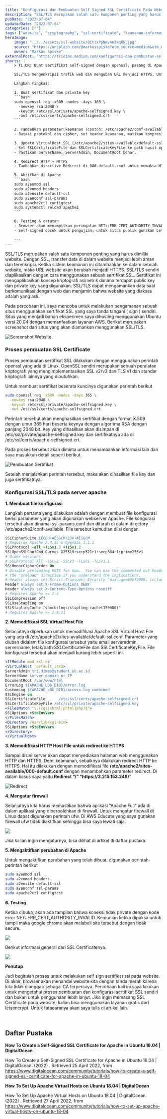 ```yaml
---
title: "Konfigurasi dan Pembuatan Self Signed SSL Certificate Pada Website"
description: "SSL/TLS merupakan salah satu komponen penting yang harus dimiliki website. Dengan SSL, transfer data di dalam website menjadi lebih aman dan terenkripsi. Ketika sistem keamanan ini ditambahkan ke dalam sebuah website, maka URL website akan berubah menjadi HTTPS."
pubDate: "2022-07-04"
updatedDate: "2022-07-04"
categories: [""]
tags: ["website", "cryptography", "ssl-certificate", "keamanan-informasi"]
heroImage:
    image: "../../assets/ssl-website/0IttxPpNmv4n2kqKk.jpg"
    source: "https://unsplash.com/@markusspiske?utm_source=medium&utm_medium=referral"
    owner: "Markus Spiske"
externalPost: "https://tridims.medium.com/konfigurasi-dan-pembuatan-self-signed-ssl-certificate-pada-website-ssl-website"
shorts: |
    > TL;DR: Buat sertifikat self-signed dengan openssl, pasang di Apache (konfigurasi ssl-params dan default-ssl), redirect HTTP→HTTPS, aktifkan modul SSL/header, lalu test — browser akan menampilkan peringatan karena sertifikat tidak diterbitkan CA terpercaya. Untuk produksi, gunakan Let's Encrypt.

    SSL/TLS mengenkripsi trafik web dan mengubah URL menjadi HTTPS. Untuk eksperimen atau pengujian lokal/VM, Anda bisa membuat sertifikat yang ditandatangani sendiri (self-signed) dan mengonfigurasikan Apache agar melayani situs via HTTPS.

    Langkah ringkas:

    1. Buat sertifikat dan private key
    ```bash
    sudo openssl req -x509 -nodes -days 365 \
      -newkey rsa:2048 \
      -keyout /etc/ssl/private/apache-selfsigned.key \
      -out /etc/ssl/certs/apache-selfsigned.crt
    ```

    2. Tambahkan parameter keamanan (contoh: /etc/apache2/conf-available/ssl-params.conf)
    - Batasi protokol dan cipher, set header keamanan, matikan kompresi SSL, aktifkan stapling.

    3. Update VirtualHost SSL (/etc/apache2/sites-available/default-ssl.conf)
    - Set SSLCertificateFile dan SSLCertificateKeyFile ke path hasil openssl.
    - Pastikan ServerName, ServerAdmin, DocumentRoot benar.

    4. Redirect HTTP → HTTPS
    - Tambahkan directive Redirect di 000-default.conf untuk memaksa HTTPS.

    5. Aktifkan di Apache
    ```bash
    sudo a2enmod ssl
    sudo a2enmod headers
    sudo a2ensite default-ssl
    sudo a2enconf ssl-params
    sudo apache2ctl configtest
    sudo systemctl reload apache2
    ```

    6. Testing & catatan
    - Browser akan menampilkan peringatan NET::ERR_CERT_AUTHORITY_INVALID karena sertifikat tidak dikeluarkan CA publik.
    - Self-signed cocok untuk pengujian; untuk situs publik gunakan Let's Encrypt atau CA terpercaya.

    ---
---
```


SSL/TLS merupakan salah satu komponen penting yang harus dimiliki website\. Dengan SSL, transfer data di dalam website menjadi lebih aman dan terenkripsi\. Ketika sistem keamanan ini ditambahkan ke dalam sebuah website, maka URL website akan berubah menjadi HTTPS\. SSL/TLS sendiri diaplikasikan dengan cara menggunakan sebuah sertifikat SSL\. Sertifikat ini mengaplikasikan konsep kriptografi asimetrik dimana terdapat public key dan private key yang digunakan\. SSL/TLS dapat mengamankan data saat berkomunikasi dengan web dan menjamin bahwa website yang diakses adalah yang asli\.

Pada percobaan ini, saya mencoba untuk melakukan pengamanan sebuah situs menggunakan sertifikat SSL yang saya tanda tangani \( _sign_ \) sendiri\. Situs yang menjadi bahan eksperimen saya dihosting menggunakan Ubuntu versi 20\.04 dengan memanfaatkan layanan AWS\. Berikut merupakan screenshot dari situs yang akan diamankan menggunakan SSL/TLS\.

![Screenshot Website.](../../assets/ssl-website/0D24to4xa1WrXifq.png)

### Proses pembuatan SSL Certificate

Proses pembuatan sertifikat SSL dilakukan dengan menggunakan perintah openssl yang ada di Linux\. OpenSSL sendiri merupakan sebuah peralatan kriptografi yang mengimplementasikan SSL v2/v3 dan TLS v1 dan standar kriptografi lainnya yang dibutuhkan\.

Untuk membuat sertifikat beserata kuncinya digunakan perintah berikut

```bash
sudo openssl req -x509 -nodes -days 365 \
  -newkey rsa:2048 \
  -keyout /etc/ssl/private/apache-selfsigned.key \
  -out /etc/ssl/certs/apache-selfsigned.crt
```

Perintah tersebut akan menghasilkan sertifikat dengan format X\.509 dengan umur 365 hari beserta keynya dengan algoritma RSA dengan panjang 2048 bit\. Key yang dihasilkan akan disimpan di /etc/ssl/private/apache\-selfsigned\.key dan sertifikatnya ada di /etc/ssl/certs/apache\-selfsigned\.crt\.

Pada proses tersebut akan diminta untuk menambahkan informasi lain dan saya masukkan detail seperti berikut\.

![Pembuatan Sertifikat](../../assets/ssl-website/0Yfql4p3u1EeAxZl2.png)

Setelah menjalankan perintah tersebut, maka akan dihasilkan file key dan juga sertifikatnya\.

### Konfigurasi SSL/TLS pada server apache

**1\. Membuat file konfigurasi**

Langkah pertama yang dilakukan adalah dengan membuat file konfigurasi berisi parameter yang akan digunakan webserver Apache\. File kongurasi tersebut akan dinamai ssl\-params\.conf dan ditaruh di dalam directory /etc/apache2/conf\-available\. File tersebut kemudian diisi dengan\.

```apache
SSLCipherSuite EECDH+AESGCM:EDH+AESGCM
# Requires Apache 2.4.36 & OpenSSL 1.1.1
SSLProtocol -all +TLSv1.3 +TLSv1.2
SSLOpenSSLConfCmd Curves X25519:secp521r1:secp384r1:prime256v1
# Older versions
# SSLProtocol All -SSLv2 -SSLv3 -TLSv1 -TLSv1.1
SSLHonorCipherOrder On
# Disable preloading HSTS for now.  You can use the commented out header line that includes
# the "preload" directive if you understand the implications.
# Header always set Strict-Transport-Security "max-age=63072000; includeSubDomains; preload"
Header always set X-Frame-Options DENY
Header always set X-Content-Type-Options nosniff
# Requires Apache >= 2.4
SSLCompression off
SSLUseStapling on
SSLStaplingCache "shmcb:logs/stapling-cache(150000)"
# Requires Apache >= 2.4.11
```

**2\. Memodifikasi SSL Virtual Host File**

Selanjutnya diperlukan untuk memodifikasi Apache SSL Virtual Host File yang ada di /etc/apache2/sites\-available/default\-ssl\.conf\. Parameter yang diubah didalam file konfigurasi tersebut yaitu email serveradmin, servername, letak/path SSLCertificateFile dan SSLCertificateKeyFile\. File konfigurasi tersebut akan menjadi kurang lebih seperti ini\.

```apache
<IfModule mod_ssl.c>
<VirtualHost _default_:443>
ServerAdmin tri.dimas@student.ub.ac.id
ServerName server_domain_or_IP
DocumentRoot /var/www/html
ErrorLog ${APACHE_LOG_DIR}/error.log
CustomLog ${APACHE_LOG_DIR}/access.log combined
SSLEngine on
SSLCertificateFile      /etc/ssl/certs/apache-selfsigned.crt
SSLCertificateKeyFile /etc/ssl/private/apache-selfsigned.key
<FilesMatch "\.(cgi|shtml|phtml|php)$">
SSLOptions +StdEnvVars
</FilesMatch>
<Directory /usr/lib/cgi-bin>
SSLOptions +StdEnvVars
</Directory>
</VirtualHost>
```

**3\. Memodifikasi HTTP Host File untuk redirect ke HTTPS**

Sampai disini server akan dapat menyediakan halaman web menggunakan HTTP dan HTTPS\. Demi keamanan, sebaiknya dilakukan redirect HTTP ke HTTPS\. Hal itu dilakukan dengan memodifikasi file **/etc/apache2/sites\-available/000\-default\.conf** dengan menambahkan parameter redirect\. Di dalam kasus saya yaitu **Redirect “/” “https://3\.215\.153\.249/"**

![Redirect](../../assets/ssl-website/0cSEMVQja06iReyt.png)

**4\. Mengatur firewall**

Selanjutnya kita harus memastikan bahwa aplikasi “Apache Full” ada di dalam aplikasi yang diberpolehkan di firewall\. Untuk mengatur firewall di Linux dapat digunakan perintah ufw\. Di AWS Educate yang saya gunakan firewall ufw tidak diaktifkan sehingga bisa saya lewati saja\.

![](../../assets/ssl-website/0wo3vkKClL0xVfpAS.png)

Jika kalian ingin mengaturnya, bisa dilihat di artikel di daftar pustaka\.

**5\. Mengaktifkan perubahan di Apache**

Untuk mengaktifkan perubahan yang telah dibuat, digunakan perintah\-perintah berikut

```bash
sudo a2enmod ssl
sudo a2enmod headers
sudo a2ensite default-ssl
sudo a2enconf ssl-params
sudo apache2ctl configtest
```

**6\. Testing**

Ketika dibuka, akan ada tampilan bahwa koneksi tidak private dengan kode error NET::ERR_CERT_AUTHORITY_INVALID\. Kemudian ketika dipaksa untuk tampil maka google chrome akan melabeli site tersebut dengan tidak secure\.

![](../../assets/ssl-website/0frHR0gAy6gwznMKo.png)

Berikut informasi general dari SSL Certificatenya\.

![](../../assets/ssl-website/0HBuGM15C0Rodpuk.png)

**Penutup**

Jadi begitulah proses untuk melakukan self sign sertifikat ssl pada website\. Di akhir, browser akan menandai website kita dengan tanda merah karena kita tidak dianggap sebagai CA terpercaya\. Percobaan kali ini saya lakukan untuk mengetahui proses pembuatan dan konfigurasi sertifikat SSL sendiri dan bukan untuk penggunaan lebih lanjut\. Jika ingin memasang SSL Certificate pada website, kalian bisa menggunakan layanan gratis dari letsencrypt\. Untuk tatacaranya akan saya tulis di artikel lain\.

<br />

## Daftar Pustaka

**How To Create a Self\-Signed SSL Certificate for Apache in Ubuntu 18\.04 \| DigitalOcean**

How To Create a Self\-Signed SSL Certificate for Apache in Ubuntu 18\.04 \| DigitalOcean\. \(2022\) \. Retrieved 25 April 2022, from [https://www\.digitalocean\.com/community/tutorials/how\-to\-create\-a\-self\-signed\-ssl\-certificate\-for\-apache\-in\-ubuntu\-18\-04](https://www.digitalocean.com/community/tutorials/how-to-create-a-self-signed-ssl-certificate-for-apache-in-ubuntu-18-04)

**How To Set Up Apache Virtual Hosts on Ubuntu 18\.04 \| DigitalOcean**

How To Set Up Apache Virtual Hosts on Ubuntu 18\.04 \| DigitalOcean\. \(2022\) \. Retrieved 27 April 2022, from [https://www\.digitalocean\.com/community/tutorials/how\-to\-set\-up\-apache\-virtual\-hosts\-on\-ubuntu\-18\-04](https://www.digitalocean.com/community/tutorials/how-to-set-up-apache-virtual-hosts-on-ubuntu-18-04)
